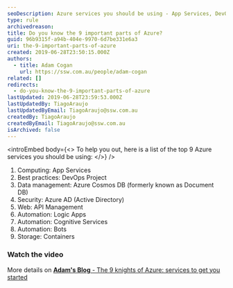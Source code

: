 ```yaml
---
seoDescription: Azure services you should be using - App Services, DevOps Project, Azure Cosmos DB, Azure AD, API Management, Logic Apps, Cognitive Services, Bots, and Containers.
type: rule
archivedreason:
title: Do you know the 9 important parts of Azure?
guid: 96b9315f-a94b-404e-9970-6d7be331e6a3
uri: the-9-important-parts-of-azure
created: 2019-06-28T23:50:15.000Z
authors:
  - title: Adam Cogan
    url: https://ssw.com.au/people/adam-cogan
related: []
redirects:
  - do-you-know-the-9-important-parts-of-azure
lastUpdated: 2019-06-28T23:59:53.000Z
lastUpdatedBy: TiagoAraujo
lastUpdatedByEmail: TiagoAraujo@ssw.com.au
createdBy: TiagoAraujo
createdByEmail: TiagoAraujo@ssw.com.au
isArchived: false
---
```


<introEmbed
  body={<>
To help you out, here is a list of the top 9 Azure services you should be using:
  </>}
/>
1. Computing: App Services
2. Best practices: DevOps Project
3. Data management: Azure Cosmos DB (formerly known as Document DB)
4. Security: Azure AD (Active Directory)
5. Web: API Management
6. Automation: Logic Apps
7. Automation: Cognitive Services
8. Automation: Bots
9. Storage: Containers

### Watch the video

<youtubeEmbed url="https://www.youtube.com/embed/-Ac7z3YEkNI" description="" />

More details on [**Adam's Blog** - The 9 knights of Azure: services to get you started](https://adamcogan.com/2018/06/07/9-knights-azure-services-get-started/)
